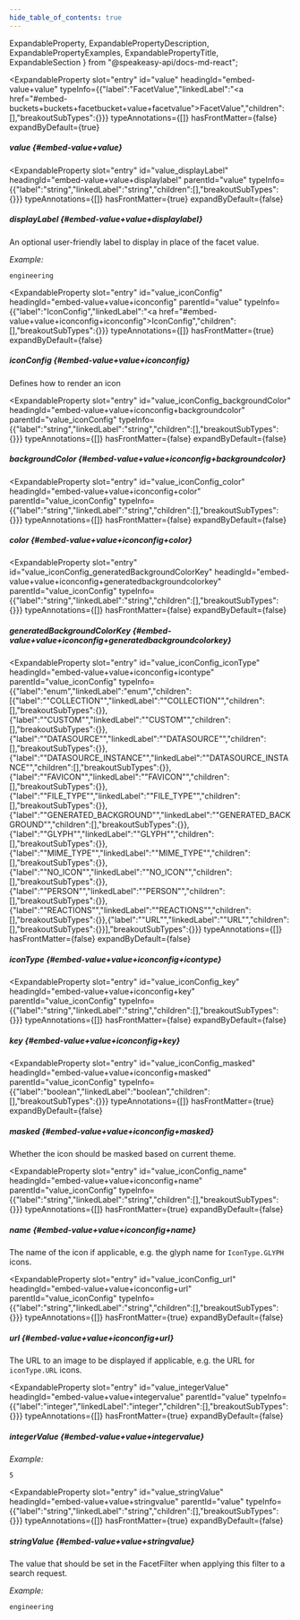 ```yaml
---
hide_table_of_contents: true
---
```

  ExpandableProperty,
  ExpandablePropertyDescription,
  ExpandablePropertyExamples,
  ExpandablePropertyTitle,
  ExpandableSection
} from "@speakeasy-api/docs-md-react";

<ExpandableSection>

<ExpandableProperty
  slot="entry"
  id="value"
  headingId="embed-value+value"
  typeInfo={{"label":"FacetValue","linkedLabel":"<a href=\"#embed-buckets+buckets+facetbucket+value+facetvalue\">FacetValue</a>","children":[],"breakoutSubTypes":{}}}
  typeAnnotations={[]}
  hasFrontMatter={false}
  expandByDefault={true}
>

<ExpandablePropertyTitle slot="title">

##### value \{#embed-value+value\}

</ExpandablePropertyTitle>

</ExpandableProperty>

<ExpandableProperty
  slot="entry"
  id="value_displayLabel"
  headingId="embed-value+value+displaylabel"
  parentId="value"
  typeInfo={{"label":"string","linkedLabel":"string","children":[],"breakoutSubTypes":{}}}
  typeAnnotations={[]}
  hasFrontMatter={true}
  expandByDefault={false}
>

<ExpandablePropertyTitle slot="title">

##### displayLabel \{#embed-value+value+displaylabel\}

</ExpandablePropertyTitle>

<ExpandablePropertyDescription slot="description">

An optional user-friendly label to display in place of the facet value.

</ExpandablePropertyDescription>

<ExpandablePropertyExamples slot="examples">

_Example:_

```
engineering
```

</ExpandablePropertyExamples>

</ExpandableProperty>

<ExpandableProperty
  slot="entry"
  id="value_iconConfig"
  headingId="embed-value+value+iconconfig"
  parentId="value"
  typeInfo={{"label":"IconConfig","linkedLabel":"<a href=\"#embed-value+value+iconconfig+iconconfig\">IconConfig</a>","children":[],"breakoutSubTypes":{}}}
  typeAnnotations={[]}
  hasFrontMatter={true}
  expandByDefault={false}
>

<ExpandablePropertyTitle slot="title">

##### iconConfig \{#embed-value+value+iconconfig\}

</ExpandablePropertyTitle>

<ExpandablePropertyDescription slot="description">

Defines how to render an icon

</ExpandablePropertyDescription>

</ExpandableProperty>

<ExpandableProperty
  slot="entry"
  id="value_iconConfig_backgroundColor"
  headingId="embed-value+value+iconconfig+backgroundcolor"
  parentId="value_iconConfig"
  typeInfo={{"label":"string","linkedLabel":"string","children":[],"breakoutSubTypes":{}}}
  typeAnnotations={[]}
  hasFrontMatter={false}
  expandByDefault={false}
>

<ExpandablePropertyTitle slot="title">

##### backgroundColor \{#embed-value+value+iconconfig+backgroundcolor\}

</ExpandablePropertyTitle>

</ExpandableProperty>

<ExpandableProperty
  slot="entry"
  id="value_iconConfig_color"
  headingId="embed-value+value+iconconfig+color"
  parentId="value_iconConfig"
  typeInfo={{"label":"string","linkedLabel":"string","children":[],"breakoutSubTypes":{}}}
  typeAnnotations={[]}
  hasFrontMatter={false}
  expandByDefault={false}
>

<ExpandablePropertyTitle slot="title">

##### color \{#embed-value+value+iconconfig+color\}

</ExpandablePropertyTitle>

</ExpandableProperty>

<ExpandableProperty
  slot="entry"
  id="value_iconConfig_generatedBackgroundColorKey"
  headingId="embed-value+value+iconconfig+generatedbackgroundcolorkey"
  parentId="value_iconConfig"
  typeInfo={{"label":"string","linkedLabel":"string","children":[],"breakoutSubTypes":{}}}
  typeAnnotations={[]}
  hasFrontMatter={false}
  expandByDefault={false}
>

<ExpandablePropertyTitle slot="title">

##### generatedBackgroundColorKey \{#embed-value+value+iconconfig+generatedbackgroundcolorkey\}

</ExpandablePropertyTitle>

</ExpandableProperty>

<ExpandableProperty
  slot="entry"
  id="value_iconConfig_iconType"
  headingId="embed-value+value+iconconfig+icontype"
  parentId="value_iconConfig"
  typeInfo={{"label":"enum","linkedLabel":"enum","children":[{"label":"\"COLLECTION\"","linkedLabel":"\"COLLECTION\"","children":[],"breakoutSubTypes":{}},{"label":"\"CUSTOM\"","linkedLabel":"\"CUSTOM\"","children":[],"breakoutSubTypes":{}},{"label":"\"DATASOURCE\"","linkedLabel":"\"DATASOURCE\"","children":[],"breakoutSubTypes":{}},{"label":"\"DATASOURCE_INSTANCE\"","linkedLabel":"\"DATASOURCE_INSTANCE\"","children":[],"breakoutSubTypes":{}},{"label":"\"FAVICON\"","linkedLabel":"\"FAVICON\"","children":[],"breakoutSubTypes":{}},{"label":"\"FILE_TYPE\"","linkedLabel":"\"FILE_TYPE\"","children":[],"breakoutSubTypes":{}},{"label":"\"GENERATED_BACKGROUND\"","linkedLabel":"\"GENERATED_BACKGROUND\"","children":[],"breakoutSubTypes":{}},{"label":"\"GLYPH\"","linkedLabel":"\"GLYPH\"","children":[],"breakoutSubTypes":{}},{"label":"\"MIME_TYPE\"","linkedLabel":"\"MIME_TYPE\"","children":[],"breakoutSubTypes":{}},{"label":"\"NO_ICON\"","linkedLabel":"\"NO_ICON\"","children":[],"breakoutSubTypes":{}},{"label":"\"PERSON\"","linkedLabel":"\"PERSON\"","children":[],"breakoutSubTypes":{}},{"label":"\"REACTIONS\"","linkedLabel":"\"REACTIONS\"","children":[],"breakoutSubTypes":{}},{"label":"\"URL\"","linkedLabel":"\"URL\"","children":[],"breakoutSubTypes":{}}],"breakoutSubTypes":{}}}
  typeAnnotations={[]}
  hasFrontMatter={false}
  expandByDefault={false}
>

<ExpandablePropertyTitle slot="title">

##### iconType \{#embed-value+value+iconconfig+icontype\}

</ExpandablePropertyTitle>

</ExpandableProperty>

<ExpandableProperty
  slot="entry"
  id="value_iconConfig_key"
  headingId="embed-value+value+iconconfig+key"
  parentId="value_iconConfig"
  typeInfo={{"label":"string","linkedLabel":"string","children":[],"breakoutSubTypes":{}}}
  typeAnnotations={[]}
  hasFrontMatter={false}
  expandByDefault={false}
>

<ExpandablePropertyTitle slot="title">

##### key \{#embed-value+value+iconconfig+key\}

</ExpandablePropertyTitle>

</ExpandableProperty>

<ExpandableProperty
  slot="entry"
  id="value_iconConfig_masked"
  headingId="embed-value+value+iconconfig+masked"
  parentId="value_iconConfig"
  typeInfo={{"label":"boolean","linkedLabel":"boolean","children":[],"breakoutSubTypes":{}}}
  typeAnnotations={[]}
  hasFrontMatter={true}
  expandByDefault={false}
>

<ExpandablePropertyTitle slot="title">

##### masked \{#embed-value+value+iconconfig+masked\}

</ExpandablePropertyTitle>

<ExpandablePropertyDescription slot="description">

Whether the icon should be masked based on current theme.

</ExpandablePropertyDescription>

</ExpandableProperty>

<ExpandableProperty
  slot="entry"
  id="value_iconConfig_name"
  headingId="embed-value+value+iconconfig+name"
  parentId="value_iconConfig"
  typeInfo={{"label":"string","linkedLabel":"string","children":[],"breakoutSubTypes":{}}}
  typeAnnotations={[]}
  hasFrontMatter={true}
  expandByDefault={false}
>

<ExpandablePropertyTitle slot="title">

##### name \{#embed-value+value+iconconfig+name\}

</ExpandablePropertyTitle>

<ExpandablePropertyDescription slot="description">

The name of the icon if applicable, e.g. the glyph name for `IconType.GLYPH` icons.

</ExpandablePropertyDescription>

</ExpandableProperty>

<ExpandableProperty
  slot="entry"
  id="value_iconConfig_url"
  headingId="embed-value+value+iconconfig+url"
  parentId="value_iconConfig"
  typeInfo={{"label":"string","linkedLabel":"string","children":[],"breakoutSubTypes":{}}}
  typeAnnotations={[]}
  hasFrontMatter={true}
  expandByDefault={false}
>

<ExpandablePropertyTitle slot="title">

##### url \{#embed-value+value+iconconfig+url\}

</ExpandablePropertyTitle>

<ExpandablePropertyDescription slot="description">

The URL to an image to be displayed if applicable, e.g. the URL for `iconType.URL` icons.

</ExpandablePropertyDescription>

</ExpandableProperty>

<ExpandableProperty
  slot="entry"
  id="value_integerValue"
  headingId="embed-value+value+integervalue"
  parentId="value"
  typeInfo={{"label":"integer","linkedLabel":"integer","children":[],"breakoutSubTypes":{}}}
  typeAnnotations={[]}
  hasFrontMatter={true}
  expandByDefault={false}
>

<ExpandablePropertyTitle slot="title">

##### integerValue \{#embed-value+value+integervalue\}

</ExpandablePropertyTitle>

<ExpandablePropertyExamples slot="examples">

_Example:_

```
5
```

</ExpandablePropertyExamples>

</ExpandableProperty>

<ExpandableProperty
  slot="entry"
  id="value_stringValue"
  headingId="embed-value+value+stringvalue"
  parentId="value"
  typeInfo={{"label":"string","linkedLabel":"string","children":[],"breakoutSubTypes":{}}}
  typeAnnotations={[]}
  hasFrontMatter={true}
  expandByDefault={false}
>

<ExpandablePropertyTitle slot="title">

##### stringValue \{#embed-value+value+stringvalue\}

</ExpandablePropertyTitle>

<ExpandablePropertyDescription slot="description">

The value that should be set in the FacetFilter when applying this filter to a search request.

</ExpandablePropertyDescription>

<ExpandablePropertyExamples slot="examples">

_Example:_

```
engineering
```

</ExpandablePropertyExamples>

</ExpandableProperty>

</ExpandableSection>